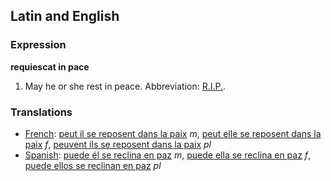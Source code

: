==Latin and English==

===Expression===
'''requiescat in pace'''

#May he or she rest in peace.  Abbreviation: [[R.I.P.]].

===Translations===
*[[French]]: [[peut il se reposent dans la paix]] ''m'', [[peut elle se reposent dans la paix]] ''f'', [[peuvent ils se reposent dans la paix]] ''pl''
*[[Spanish]]: [[puede él se reclina en paz]] ''m'', [[puede ella se reclina en paz]] ''f'', [[puede ellos se reclinan en paz]] ''pl''